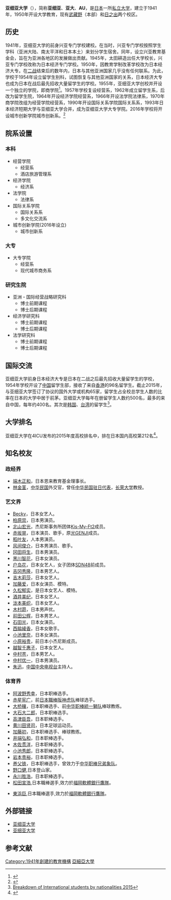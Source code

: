 {{otheruse|亞洲大學}}
{{Infobox university
|name        = 亚细亚大学
|EnglishName = Asia University
|native_name = 亜細亜大学
|image       = [[File:Asia-University-Japan.JPG|200px]]
|caption     = 亚细亚大学
|motto       = 自助协力
|established = 1941年，1955年大學設立
|closed      = <!-- 閉校 -->
|re-established = <!-- 復辦 -->
|anniversary = <!-- 校慶日 -->
|type        = 私立
|president   = 池岛政广
|dean        = <!-- 院長 -->
|secretary   = <!-- 書記 -->
|faculty     = <!-- 教師 -->
|staff       = <!-- 職工 -->
|students    = <!-- 學生 -->
|address     = {{日本}}[[东京都|东京都]][[武藏野市|武藏野市]]5-24-10<br>
{{Coord|35.705417|139.534222|format=dms|display=inline,title|type:landmark}}
|campus      = 武藏野校区<br />日之出校区
|area        = <!-- 面積 -->
|colors      = <!-- 代表色 -->
|affiliations= <!-- 隸屬於 -->
|zip         = <!-- 郵編 -->
|telephone   = <!-- 電話 -->
|nickname    = 亚大
|athlete     = <!-- 校隊 -->
|conference  = <!-- 体育联盟 -->      
|website     = {{URL|https://www.asia-u.ac.jp}}
|logo        = <!-- 標識 -->
|footnotes   = <!-- 註腳 -->
}}

'''亚细亚大学'''（{{jpn|j=亜細亜大学|hg=あじあだいがく|rm= Ajia Daigaku}}），简称'''亚细亚'''、'''亚大'''、'''AU'''，是[[日本|日本]]一所[[私立大学|私立大学]]，建立于1941年，1950年开设大学教育，现有[[武藏野市|武藏野]]（本部）和[[日之出町|日之出]]两个校区。

== 历史 ==
1941年，亚细亚大学的前身兴亚专门学校建校。在当时，兴亚专门学校按照学生学科（亚洲大陆、南太平洋和日本本土）来划分学生宿舍。同年，设立兴亚教育基金会，旨在为亚洲各地区的发展做出贡献。1945年，太田耕造出任大学校长，兴亚专门学校改称为日本经济专门学校。1950年，因教育学制改革学校改为日本经济大专。在[[二战|二战]]结束后的数年内，日本与其他亚洲国家几乎没有任何联系。为此，学校于1954年设立留学生别科，试图恢复与其他亚洲国家的关系，日本经济大专也成为日本在战后最先招收大量留学生的学校。1955年，亚细亚大学创校并开设一个独立的学院，即商学院<ref>{{cite web|title=亚细亚大学·大学介绍·历史|url=http://www.asia-u.ac.jp/chinese/about/history.html|accessdate=2015-11-08|deadurl=yes|archiveurl=https://archive.is/20151108103928/http://www.asia-u.ac.jp/chinese/about/history.html|archivedate=2015-11-08}}{{zh-cn}}</ref>。1957年学校复设经营系，1962年成立留学生系，后改为留学生院，1964年开设经济学院经营系，1966年开设法学院法律系，1970年商学院改组为经营学院经营系，1990年开设国际关系学院国际关系系，1993年日本经济短期大学与亚细亚大学合并，成为亚细亚大学大专学院。2016年学校将开设城市创新学院城市创新系。<ref>{{cite web|title=亜細亜大学·大学紹介·沿革|url=http://www.asia-u.ac.jp/about/history/|accessdate=2015-11-08|4=|archive-date=2020-12-18|archive-url=https://web.archive.org/web/20201218152655/https://www.asia-u.ac.jp/about/history/|dead-url=no}}{{ja}}</ref>

== 院系设置 ==
=== 本科 ===
*经营学院
**经营系
**酒店旅游管理系
*经济学院
**经济系
*法学院
**法律系
*国际关系学院
**国际关系系
**多文化交流系
*城市创新学院(2016年设立)
**城市创新系

=== 大专 ===
*大专学院
**经营系
**现代城市商务系

=== 研究生院 ===
*亚洲・国际经营战略研究科
**博士前期课程
**博士后期课程
*经济学研究科
**博士前期课程
**博士后期课程
*法学研究科
**博士前期课程
**博士后期课程

== 国际交流 ==
亚细亚大学前身日本经济大专是日本在二战之后最先招收大量留学生的学校，1954年学校开设了[[中国|中国]]留学生部，接收了来自[[香港|香港]]的96名留学生。截止2015年，与亚细亚大学签订了协议的国外大学或机构65家，留学生占全校总学生人数的比率在日本的大学中居于前茅。亚细亚大学每年在册留学生人数约500名，最多的来自中国，每年约400名。其次是[[韩国|韩国]]、[[台湾|台湾]]的留学生<ref>[http://www.asia-u.ac.jp/english/about/pdf/abroad.pdf Breakdown of International students by nationalities 2015]{{dead link|date=2017年11月 |bot=InternetArchiveBot |fix-attempted=yes }}{{en}}</ref>。

== 大学排名 ==
亚细亚大学在4ICU发布的2015年度高校排名中，排在日本国内高校第212名<ref>{{cite web |title=Top Universities in Japan 2015 Reviews & Rankings |url=http://www.4icu.org/jp/ |language=en |deadurl=yes |archiveurl=https://www.webcitation.org/5qER6xqkN?url=http://www.4icu.org/jp/ |archivedate=2010-06-04 |accessdate=2015-11-08 }}</ref>。

== 知名校友 ==
=== 政经界 ===
*[[端木正和|端木正和]]，日本恩来教育基金理事长。
*[[林金茎|林金茎]]，[[中华民国|中华民国]]外交官，曾任[[中华民国驻日代表|中华民国驻日代表]]，[[长荣大学|长荣大学]]教授。

=== 艺文界 ===
*[[Becky_(日本艺人)|Becky]]，日本女艺人。
*[[柏原崇|柏原崇]]，日本男演员。
*[[北山宏光|北山宏光]]，杰尼斯事务所团体[[Kis-My-Ft2|Kis-My-Ft2]]成员。
*[[赤坂晃|赤坂晃]]，日本演员、歌手，原[[光GENJI|光GENJI]]成员。
*[[稻叶友|稻叶友]]，人本男演员。
*[[风间俊介|风间俊介]]，日本男演员、歌手。
*[[冈田将生|冈田将生]]，日本男演员。
*[[黑川智花|黑川智花]]，日本女演员。
*[[户岛花|户岛花]]，日本女艺人，女子团体[[SDN48|SDN48]]前成员。
*[[吉冈秀隆|吉冈秀隆]]，日本男艺人。
*[[吉木莉莎|吉木莉莎]]，日本女艺人。
*[[加藤爱|加藤爱]]，日本女演员、模特。
*[[久松郁实|久松郁实]]，是日本女艺人、模特。
*[[酒井美纪|酒井美纪]]，日本女艺人。
*[[泷本美织|泷本美织]]，日本女艺人。
*[[木村昴|木村昴]]，日本男声优。
*[[前田公辉|前田公辉]]，日本男艺人。
*[[石田光|石田光]]，日本女演员。
*[[西脇綾香|西脇綾香]]，日本女歌手。
*[[小池里奈|小池里奈]]，日本女演员。
*[[小原裕贵|小原裕贵]]，前日本小杰尼斯成员。
*[[越智千惠子|越智千惠子]]，日本女艺人。
*[[中村苍|中村苍]]，日本男艺人。
*[[中村优一|中村优一]]，日本男演员。
*[[朱迅|朱迅]]，[[中国中央电视台|中国中央电视台]]主持人。

=== 体育界 ===
*[[阿波野秀幸|阿波野秀幸]]，日本职棒选手。
*[[赤星宪广|赤星宪广]]，前[[日本職棒|日本職棒]][[阪神虎队|阪神虎队]]棒球选手。
*[[大桥穰|大桥穰]]，日本职棒选手、前[[中华职棒|中华职棒]][[統一獅队|統一獅队]]棒球教练。
*[[大石大二郎|大石大二郎]]，日本职棒选手。
*[[高津臣吾|高津臣吾]]，日本职棒选手。
*[[黄川田贤司|黄川田贤司]]，日本足球运动员。
*[[加藤初|加藤初]]，日本职棒选手、棒球教练。
*[[井端弘和|井端弘和]]，日本职棒选手。
*[[木佐贯洋|木佐贯洋]]，日本职棒选手。
*[[小池秀郎|小池秀郎]]，日本职棒选手。
*[[岩本贵裕|岩本贵裕]]，日本职棒选手。
*[[养父铁|养父铁]]，日本职棒选手，曾效力于[[中华职棒|中华职棒]][[兄弟象队|兄弟象队]]。
*[[野口健|野口健]],日本登山家。
*[[永川胜浩|永川胜浩]]，日本职棒选手。
*[[松田宣浩|松田宣浩]],日本職棒選手,效力於[[福岡軟體銀行鷹隊|福岡軟體銀行鷹隊]]。

*[[東浜巨|東浜巨]],日本職棒選手,效力於[[福岡軟體銀行鷹隊|福岡軟體銀行鷹隊]]。

== 外部链接 ==
*[https://www.asia-u.ac.jp 亚细亚大学] {{Wayback|url=https://www.asia-u.ac.jp/ |date=20210126052607 }}{{ja}}
*[https://www.asia-u.ac.jp/chinese 亚细亚大学] {{Wayback|url=https://www.asia-u.ac.jp/chinese |date=20200928090518 }}{{zh-cn}}

==参考文献==
{{Portal|大學|Nuvola apps file-manager.png}}
{{reflist}}

{{日本私立大學連盟}}
{{東急集團}}

{{Authority control}}
[[Category:1941年創建的教育機構|Category:1941年創建的教育機構]]
[[Category:亞細亞大學|]]